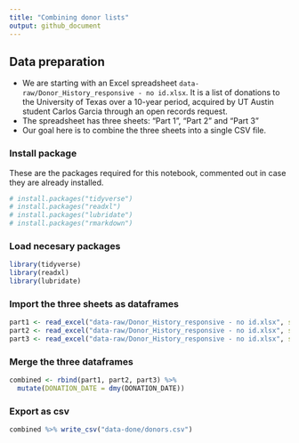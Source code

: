 ```yaml
---
title: "Combining donor lists"
output: github_document
---
```


## Data preparation

- We are starting with an Excel spreadsheet `data-raw/Donor_History_responsive - no id.xlsx`. It is a list of donations to the University of Texas over a 10-year period, acquired by UT Austin student Carlos Garcia through an open records request.
- The spreadsheet has three sheets: "Part 1", "Part 2" and "Part 3"
- Our goal here is to combine the three sheets into a single CSV file.

### Install package

These are the packages required for this notebook, commented out in case they are already installed.


```r
# install.packages("tidyverse")
# install.packages("readxl")
# install.packages("lubridate")
# install.packages("rmarkdown")

```

### Load necesary packages

```r
library(tidyverse)
library(readxl)
library(lubridate)
```

### Import the three sheets as dataframes

```r
part1 <- read_excel("data-raw/Donor_History_responsive - no id.xlsx", sheet = "Part 1")
part2 <- read_excel("data-raw/Donor_History_responsive - no id.xlsx", sheet = "Part 2")
part3 <- read_excel("data-raw/Donor_History_responsive - no id.xlsx", sheet = "Part 3")
```

### Merge the three dataframes

```r
combined <- rbind(part1, part2, part3) %>% 
  mutate(DONATION_DATE = dmy(DONATION_DATE))
```

### Export as csv

```r
combined %>% write_csv("data-done/donors.csv")
```


